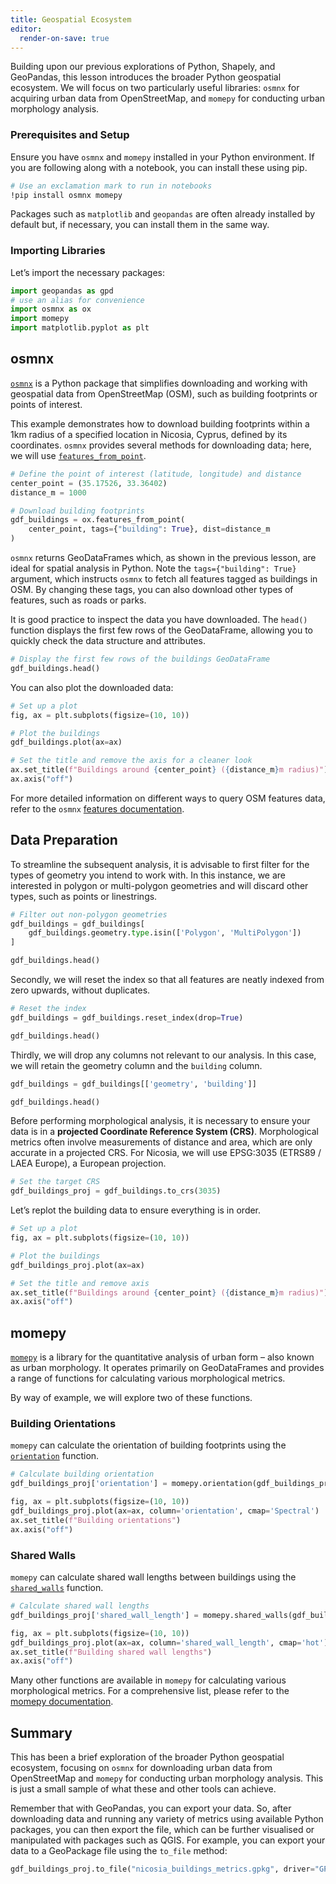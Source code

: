 ```yaml
---
title: Geospatial Ecosystem
editor:
  render-on-save: true
---
```


Building upon our previous explorations of Python, Shapely, and GeoPandas, this lesson introduces the broader Python geospatial ecosystem. We will focus on two particularly useful libraries: `osmnx` for acquiring urban data from OpenStreetMap, and `momepy` for conducting urban morphology analysis.

### Prerequisites and Setup

Ensure you have `osmnx` and `momepy` installed in your Python environment. If you are following along with a notebook, you can install these using pip.

```bash
# Use an exclamation mark to run in notebooks
!pip install osmnx momepy
```

Packages such as `matplotlib` and `geopandas` are often already installed by default but, if necessary, you can install them in the same way.

### Importing Libraries

Let's import the necessary packages:

```python
import geopandas as gpd
# use an alias for convenience
import osmnx as ox
import momepy
import matplotlib.pyplot as plt
```

## osmnx

[`osmnx`](https://osmnx.readthedocs.io/) is a Python package that simplifies downloading and working with geospatial data from OpenStreetMap (OSM), such as building footprints or points of interest.

This example demonstrates how to download building footprints within a 1km radius of a specified location in Nicosia, Cyprus, defined by its coordinates. `osmnx` provides several methods for downloading data; here, we will use [`features_from_point`](https://osmnx.readthedocs.io/en/stable/user-reference.html#osmnx.features.features_from_point).

```python
# Define the point of interest (latitude, longitude) and distance
center_point = (35.17526, 33.36402)
distance_m = 1000

# Download building footprints
gdf_buildings = ox.features_from_point(
    center_point, tags={"building": True}, dist=distance_m
)
```

`osmnx` returns GeoDataFrames which, as shown in the previous lesson, are ideal for spatial analysis in Python. Note the `tags={"building": True}` argument, which instructs `osmnx` to fetch all features tagged as buildings in OSM. By changing these tags, you can also download other types of features, such as roads or parks.

It is good practice to inspect the data you have downloaded. The `head()` function displays the first few rows of the GeoDataFrame, allowing you to quickly check the data structure and attributes.

```python
# Display the first few rows of the buildings GeoDataFrame
gdf_buildings.head()
```

You can also plot the downloaded data:

```python
# Set up a plot
fig, ax = plt.subplots(figsize=(10, 10))

# Plot the buildings
gdf_buildings.plot(ax=ax)

# Set the title and remove the axis for a cleaner look
ax.set_title(f"Buildings around {center_point} ({distance_m}m radius)")
ax.axis("off")
```

For more detailed information on different ways to query OSM features data, refer to the `osmnx` [features documentation](https://osmnx.readthedocs.io/en/stable/user-reference.html#module-osmnx.features).

## Data Preparation

To streamline the subsequent analysis, it is advisable to first filter for the types of geometry you intend to work with. In this instance, we are interested in polygon or multi-polygon geometries and will discard other types, such as points or linestrings.

```python
# Filter out non-polygon geometries
gdf_buildings = gdf_buildings[
    gdf_buildings.geometry.type.isin(['Polygon', 'MultiPolygon'])
]

gdf_buildings.head()
```

Secondly, we will reset the index so that all features are neatly indexed from zero upwards, without duplicates.

```python
# Reset the index
gdf_buildings = gdf_buildings.reset_index(drop=True)

gdf_buildings.head()
```

Thirdly, we will drop any columns not relevant to our analysis. In this case, we will retain the geometry column and the `building` column.

```python
gdf_buildings = gdf_buildings[['geometry', 'building']]

gdf_buildings.head()
```

Before performing morphological analysis, it is necessary to ensure your data is in a **projected Coordinate Reference System (CRS)**. Morphological metrics often involve measurements of distance and area, which are only accurate in a projected CRS. For Nicosia, we will use EPSG:3035 (ETRS89 / LAEA Europe), a European projection.

```python
# Set the target CRS
gdf_buildings_proj = gdf_buildings.to_crs(3035)
```

Let's replot the building data to ensure everything is in order.

```python
# Set up a plot
fig, ax = plt.subplots(figsize=(10, 10))

# Plot the buildings
gdf_buildings_proj.plot(ax=ax)

# Set the title and remove axis
ax.set_title(f"Buildings around {center_point} ({distance_m}m radius)")
ax.axis("off")
```

## momepy

[`momepy`](https://momepy.readthedocs.io/) is a library for the quantitative analysis of urban form – also known as urban morphology. It operates primarily on GeoDataFrames and provides a range of functions for calculating various morphological metrics.

By way of example, we will explore two of these functions.

### Building Orientations

`momepy` can calculate the orientation of building footprints using the [`orientation`](https://docs.momepy.org/en/stable/api/momepy.orientation.html) function.

```python
# Calculate building orientation
gdf_buildings_proj['orientation'] = momepy.orientation(gdf_buildings_proj)

fig, ax = plt.subplots(figsize=(10, 10))
gdf_buildings_proj.plot(ax=ax, column='orientation', cmap='Spectral')
ax.set_title(f"Building orientations")
ax.axis("off")
```

### Shared Walls

`momepy` can calculate shared wall lengths between buildings using the [`shared_walls`](https://docs.momepy.org/en/stable/api/momepy.shared_walls.html) function.

```python
# Calculate shared wall lengths
gdf_buildings_proj['shared_wall_length'] = momepy.shared_walls(gdf_buildings_proj)

fig, ax = plt.subplots(figsize=(10, 10))
gdf_buildings_proj.plot(ax=ax, column='shared_wall_length', cmap='hot')
ax.set_title(f"Building shared wall lengths")
ax.axis("off")
```

Many other functions are available in `momepy` for calculating various morphological metrics. For a comprehensive list, please refer to the [momepy documentation](https://docs.momepy.org/en/stable/api.html).

## Summary

This has been a brief exploration of the broader Python geospatial ecosystem, focusing on `osmnx` for downloading urban data from OpenStreetMap and `momepy` for conducting urban morphology analysis. This is just a small sample of what these and other tools can achieve.

Remember that with GeoPandas, you can export your data. So, after downloading data and running any variety of metrics using available Python packages, you can then export the file, which can be further visualised or manipulated with packages such as QGIS. For example, you can export your data to a GeoPackage file using the `to_file` method:

```python
gdf_buildings_proj.to_file("nicosia_buildings_metrics.gpkg", driver="GPKG")
```
